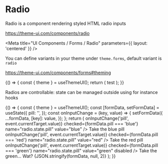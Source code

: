
# Radio

Radio is a component rendering styled HTML radio inputs

https://theme-ui.com/components/radio

<Meta title="UI Components / Forms / Radio" parameters={{ layout: 'centered' }} />

You can define variants in your theme under `theme.forms`, default variant is `radio`

https://theme-ui.com/components/forms#theming

<Preview>
  <Story name="Default">
    {() => {
      const { theme } = useThemeUI();
      return (
        <Label>
          <Radio
            variant={select('Variant', theme ? Object.keys(theme.forms || {}) : [], 'radio')}
            onChange={action('radio.default')}
            name="radio.default"
            value="true"
          />
          test
        </Label>
      );
    }}
  </Story>
</Preview>

Radios are controllable: state can be managed outside using for instance hooks

<Preview>
  <Story name="State">
    {() => {
      const { theme } = useThemeUI();
      const [formData, setFormData] = useState({
        pill: '',
      });
      const onInputChange = (key, value) => {
        setFormData({
          ...formData,
          [key]: value,
        });
      };
      return (
        <React.Fragment>
          <Label sx={{ color: 'blue' }}>
            <Radio
              variant={select('Variant', theme ? Object.keys(theme.forms || {}) : [], 'radio')}
              onChange={(event) => onInputChange('pill', event.currentTarget.value)}
              checked={formData.pill === 'blue'}
              name="radio.state.pill"
              value="blue"
            />
            Take the blue pill
          </Label>
          <Label sx={{ color: 'red' }}>
            <Radio
              variant={select('Variant', theme ? Object.keys(theme.forms || {}) : [], 'radio')}
              onChange={(event) => onInputChange('pill', event.currentTarget.value)}
              checked={formData.pill === 'red'}
              name="radio.state.pill"
              value="red"
            />
            Take the red pill
          </Label>
          <Label sx={{ color: 'muted' }}>
            <Radio
              variant={select('Variant', theme ? Object.keys(theme.forms || {}) : [], 'radio')}
              onChange={(event) => onInputChange('pill', event.currentTarget.value)}
              checked={formData.pill === 'green'}
              name="radio.state.pill"
              value="green"
              disabled
            />
            Take the green... Wat?
          </Label>
          <Divider />
          <Styled.pre>{JSON.stringify(formData, null, 2)}</Styled.pre>
        </React.Fragment>
      );
    }}
  </Story>
</Preview>
